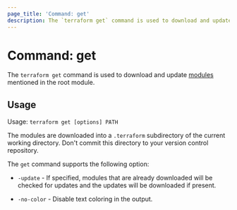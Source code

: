 ```yaml
---
page_title: 'Command: get'
description: The `terraform get` command is used to download and update modules.
---
```


# Command: get

The `terraform get` command is used to download and update
[modules](/language/modules/develop) mentioned in the root module.

## Usage

Usage: `terraform get [options] PATH`

The modules are downloaded into a `.terraform` subdirectory of the current
working directory. Don't commit this directory to your version control
repository.

The `get` command supports the following option:

- `-update` - If specified, modules that are already downloaded will be
  checked for updates and the updates will be downloaded if present.

- `-no-color` - Disable text coloring in the output.
